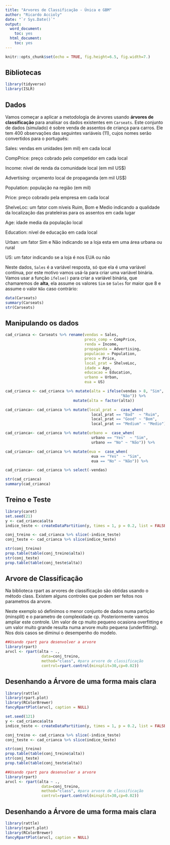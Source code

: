 ```yaml
---
title: "Arvores de Classificação - Única e GBM"
author: "Ricardo Accioly"
date: "`r Sys.Date()`"
output:
  word_document:
    toc: yes
  html_document:
    toc: yes
---
```


```r
knitr::opts_chunk$set(echo = TRUE, fig.height=6.5, fig.width=7.)
```


## Bibliotecas

```r
library(tidyverse)
library(ISLR)
```


## Dados

Vamos começar a aplicar a metodologia de árvores usando **árvores de classificação** para analisar os dados existentes em `Carseats`. Este conjunto de dados (simulado) é sobre venda de assentos de criança para carros. Ele tem 400 observações das seguintes variáveis (11), cujos nomes  serão convertidos para o português:

Sales: vendas em unidades (em mil) em cada local

CompPrice: preço cobrado pelo competidor em cada local

Income: nível de renda da comunidade local (em mil US$)

Advertising: orçamento local de propaganda (em mil US$)

Population: população na região (em mil)

Price: preço cobrado pela empresa em cada local

ShelveLoc: um fator com níveis Ruim, Bom e Medio indicando a qualidade da localização das prateleiras para os assentos em cada lugar

Age: idade media da população local

Education: nível de educação em cada local

Urban: um fator Sim e Não indicando se a loja esta em uma área urbana ou rural 

US: um fator indicando se a loja é nos EUA ou não


Neste dados, `Sales` é a variável resposta, só que ela é uma variável contínua, por este motivo vamos usá-la para criar uma variável binária. 
Vamos usar a função `ifelse()` para criar a variável binária, que chamaremos de **alta**, ela assume os valores `Sim` se `Sales` for maior que 8 e assume o valor `Não` caso contrário:


```r
data(Carseats)
summary(Carseats)
str(Carseats)
```


## Manipulando os dados

```r
cad_crianca <- Carseats %>% rename(vendas = Sales, 
                                   preco_comp = CompPrice,
                                   renda = Income,
                                   propaganda = Advertising,
                                   populacao = Population,
                                   preco = Price,
                                   local_prat = ShelveLoc,
                                   idade = Age,
                                   educacao = Education,
                                   urbano = Urban,
                                   eua = US)

cad_crianca <- cad_crianca %>% mutate(alta = ifelse(vendas > 8, "Sim",
                                                   "Não")) %>%
                              mutate(alta = factor(alta))

cad_crianca<- cad_crianca %>% mutate(local_prat =  case_when(
                                      local_prat == "Bad"  ~ "Ruim",
                                      local_prat == "Good" ~ "Bom",
                                      local_prat == "Medium" ~ "Medio"))%>%                               mutate(local_prat = factor(local_prat))

cad_crianca<- cad_crianca %>% mutate(urbano =  case_when(
                                      urbano == "Yes"  ~ "Sim",
                                      urbano == "No" ~ "Não")) %>%                                       mutate(urbano = factor(urbano))

cad_crianca<- cad_crianca %>% mutate(eua =  case_when(
                                      eua == "Yes"  ~ "Sim",
                                      eua == "No" ~ "Não")) %>%                                          mutate(eua = factor(eua))

cad_crianca<- cad_crianca %>% select(-vendas)

str(cad_crianca)
summary(cad_crianca)

```


## Treino e Teste

```r
library(caret)
set.seed(21)
y <- cad_crianca$alta
indice_teste <- createDataPartition(y, times = 1, p = 0.2, list = FALSE)

conj_treino <- cad_crianca %>% slice(-indice_teste)
conj_teste <- cad_crianca %>% slice(indice_teste)

str(conj_treino)
prop.table(table(conj_treino$alta))
str(conj_teste)
prop.table(table(conj_teste$alta))
```


## Arvore de Classificação

Na biblioteca rpart as arvores de classificação são obtidas usando o método class. Existem alguns controles que podem ser feitos nos parametros da arvore. 

Neste exemplo só definimos o menor conjunto de dados numa partição (minsplit) e o parametro de complexidade cp. Posteriormente vamos ampliar este controle. Um valor de cp muito pequeno ocasiona overfitting e um valor muito grande resulta numa arvore muito pequena (underfitting). Nos dois casos se diminui o desempenho do modelo.

```r
##Usando rpart para desenvolver a arvore  
library(rpart)
arvcl <- rpart(alta ~ ., 
                data=conj_treino,
                method="class", #para arvore de classificação
                control=rpart.control(minsplit=30,cp=0.02))

```

\newpage

## Desenhando a Árvore de uma forma mais clara

```r
library(rattle)
library(rpart.plot)
library(RColorBrewer)
fancyRpartPlot(arvcl, caption = NULL)

```


```r
set.seed(121)
y <- cad_crianca$alta
indice_teste <- createDataPartition(y, times = 1, p = 0.2, list = FALSE)

conj_treino <- cad_crianca %>% slice(-indice_teste)
conj_teste <- cad_crianca %>% slice(indice_teste)

str(conj_treino)
prop.table(table(conj_treino$alta))
str(conj_teste)
prop.table(table(conj_teste$alta))
```



```r
##Usando rpart para desenvolver a arvore  
library(rpart)
arvcl <- rpart(alta ~ ., 
                data=conj_treino,
                method="class", #para arvore de classificação
                control=rpart.control(minsplit=30,cp=0.02))

```

\newpage

## Desenhando a Árvore de uma forma mais clara

```r
library(rattle)
library(rpart.plot)
library(RColorBrewer)
fancyRpartPlot(arvcl, caption = NULL)

```

